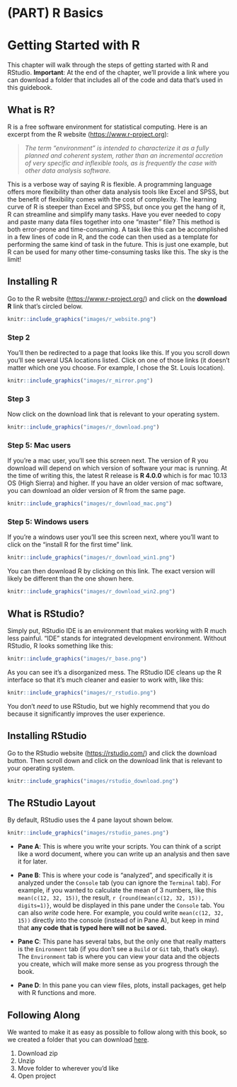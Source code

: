 # (PART) R Basics {-} 

# Getting Started with R
This chapter will walk through the steps of getting started with R and RStudio. 
**Important**: At the end of the chapter, we'll provide a link where you can download a folder that includes all of the code and data that's used in this guidebook.

## What is R? {-}
R is a free software environment for statistical computing. Here is an excerpt from the R website (<https://www.r-project.org>):

> *The term “environment” is intended to characterize it as a fully planned and coherent system, rather than an incremental accretion of very specific and inflexible tools, as is frequently the case with other data analysis software.*

This is a verbose way of saying R is flexible. A programming language offers more flexibility than other data analysis tools like Excel and SPSS, but the benefit of flexibility comes with the cost of complexity. The learning curve of R is steeper than Excel and SPSS, but once you get the hang of it, R can streamline and simplify many tasks. Have you ever needed to copy and paste many data files together into one "master" file? This method is both error-prone and  time-consuming. A task like this can be accomplished in a few lines of code in R, and the code can then used as a template for performing the same kind of task in the future. This is just one example, but R can be used for many other time-consuming tasks like this. The sky is the limit!

## Installing R {-}
Go to the R website (<https://www.r-project.org/>) and click on the **download R** link that's circled below.  

```r
knitr::include_graphics("images/r_website.png")
```

### Step 2 {-}
You'll then be redirected to a page that looks like this. If you you scroll down you'll see several USA locations listed. Click on one of those links (it doesn't matter which one you choose. For example, I chose the St. Louis location).

```r
knitr::include_graphics("images/r_mirror.png")
```

### Step 3 {-}
Now click on the download link that is relevant to your operating system.

```r
knitr::include_graphics("images/r_download.png")
```

### Step 5: Mac users {-}
If you're a mac user, you'll see this screen next. The version of R you download will depend on which version of software your mac is running. At the time of writing this, the latest R release is **R 4.0.0** which is for mac 10.13 OS (High Sierra) and higher. If you have an older version of mac software, you can download an older version of R from the same page.

```r
knitr::include_graphics("images/r_download_mac.png")
```

### Step 5: Windows users {-}
If you're a windows user you'll see this screen next, where you'll want to click on the "install R for the first time" link. 

```r
knitr::include_graphics("images/r_download_win1.png")
```

You can then download R by clicking on this link. The exact version will likely be different than the one shown here.

```r
knitr::include_graphics("images/r_download_win2.png")
```


## What is RStudio? {-}
Simply put, RStudio IDE is an environment that makes working with R much less painful. "IDE" stands for integrated development environment. Without RStudio, R looks something like this:

```r
knitr::include_graphics("images/r_base.png")
```

As you can see it's a disorganized mess. The RStudio IDE cleans up the R interface so that it's much cleaner and easier to work with, like this:

```r
knitr::include_graphics("images/r_rstudio.png")
```

You don't *need* to use RStudio, but we highly recommend that you do because it significantly improves the user experience.

## Installing RStudio {-}
Go to the RStudio website (<https://rstudio.com/>) and click the download button. Then scroll down and click on the download link that is relevant to your operating system.

```r
knitr::include_graphics("images/rstudio_download.png")
```

## The RStudio Layout {-}
By default, RStudio uses the 4 pane layout shown below.


```r
knitr::include_graphics("images/rstudio_panes.png")
```

* **Pane A**: This is where you write your scripts. You can think of a script like a word document, where you can write up an analysis and then save it for later.

* **Pane B**: This is where your code is "analyzed", and specifically it is analyzed under the `Console` tab (you can ignore the `Terminal` tab). For example, if you wanted to calculate the mean of 3 numbers, like this `mean(c(12, 32, 15))`, the result, `r {round(mean(c(12, 32, 15)), digits=1)}`, would be displayed in this pane under the `Console` tab. You can also *write* code here. For example, you could write `mean(c(12, 32, 15))` directly into the console (instead of in Pane A), but keep in mind that **any code that is typed here will not be saved.**

* **Pane C**: This pane has several tabs, but the only one that really matters is the `Enironment` tab (if you don't see a `Build` or `Git` tab, that's okay). The `Environment` tab is where you can view your data and the objects you create, which will make more sense as you progress through the book.

* **Pane D**: In this pane you can view files, plots, install packages, get help with R functions and more. 

## Following Along {-}
We wanted to make it as easy as possible to follow along with this book, so we created a folder that you can download [here](https://github.com/JasonDude16). 

1. Download zip
2. Unzip 
3. Move folder to wherever you'd like
3. Open project
